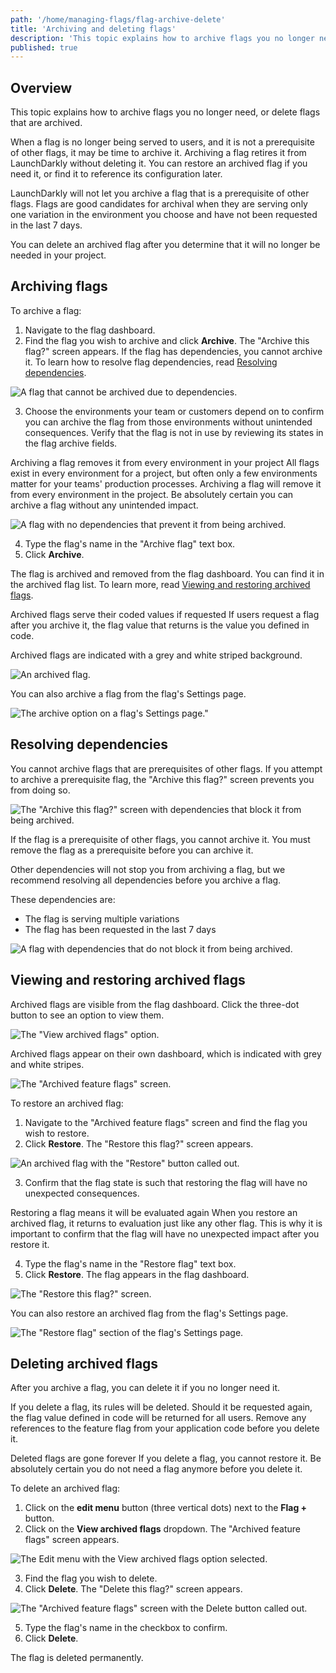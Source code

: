```yaml
---
path: '/home/managing-flags/flag-archive-delete'
title: 'Archiving and deleting flags'
description: 'This topic explains how to archive flags you no longer need, or delete flags that are archived. Archiving a flag retires it from LaunchDarkly without deleting it. You can restore an archived flag, or delete it after you determine that it will no longer be needed in your project.'
published: true
---
```


## Overview

This topic explains how to archive flags you no longer need, or delete flags that are archived.

When a flag is no longer being served to users, and it is not a prerequisite of other flags, it may be time to archive it. Archiving a flag retires it from LaunchDarkly without deleting it. You can restore an archived flag if you need it, or find it to reference its configuration later.

LaunchDarkly will not let you archive a flag that is a prerequisite of other flags. Flags are good candidates for archival when they are serving only one variation in the environment you choose and have not been requested in the last 7 days.

You can delete an archived flag after you determine that it will no longer be needed in your project.

## Archiving flags

To archive a flag:

1. Navigate to the flag dashboard.
2. Find the flag you wish to archive and click **Archive**. The "Archive this flag?" screen appears. If the flag has dependencies, you cannot archive it. To learn how to resolve flag dependencies, read [Resolving dependencies](#resolving-dependencies).

![A flag that cannot be archived due to dependencies.](../../images/flag-cannot-archive.png)

3. Choose the environments your team or customers depend on to confirm you can archive the flag from those environments without unintended consequences. Verify that the flag is not in use by reviewing its states in the flag archive fields.

<Callout intent="alert">
  <CalloutTitle>Archiving a flag removes it from every environment in your project</CalloutTitle>
  <CalloutDescription>
    All flags exist in every environment for a project, but often only a few environments matter for your teams'
    production processes. Archiving a flag will remove it from every environment in the project. Be absolutely certain
    you can archive a flag without any unintended impact.
  </CalloutDescription>
</Callout>

![A flag with no dependencies that prevent it from being archived.](../../images/flag-can-archive.png)

4. Type the flag's name in the "Archive flag" text box.
5. Click **Archive**.

The flag is archived and removed from the flag dashboard. You can find it in the archived flag list. To learn more, read [Viewing and restoring archived flags](#viewing-and-restoring-archived-flags).

<Callout intent="info">
  <CalloutTitle>Archived flags serve their coded values if requested</CalloutTitle>
  <CalloutDescription>
    If users request a flag after you archive it, the flag value that returns is the value you defined in code.
  </CalloutDescription>
</Callout>

Archived flags are indicated with a grey and white striped background.

![An archived flag.](../../images/flag-archived.png)

You can also archive a flag from the flag's Settings page.

![The archive option on a flag's Settings page."](../../images/flag-settings-archive.png)

## Resolving dependencies

You cannot archive flags that are prerequisites of other flags. If you attempt to archive a prerequisite flag, the "Archive this flag?" screen prevents you from doing so.

![The "Archive this flag?" screen with dependencies that block it from being archived.](../../images/flag-cannot-archive.png)

If the flag is a prerequisite of other flags, you cannot archive it. You must remove the flag as a prerequisite before you can archive it.

Other dependencies will not stop you from archiving a flag, but we recommend resolving all dependencies before you archive a flag.

These dependencies are:

- The flag is serving multiple variations
- The flag has been requested in the last 7 days

![A flag with dependencies that do not block it from being archived.](../../images/flag-archive-mixed-dependencies.png)

## Viewing and restoring archived flags

Archived flags are visible from the flag dashboard. Click the three-dot button to see an option to view them.

![The "View archived flags" option.](../../images/flag-compare-archive-menu.png)

Archived flags appear on their own dashboard, which is indicated with grey and white stripes.

![The "Archived feature flags" screen.](../../images/flag-archived.png)

To restore an archived flag:

1. Navigate to the "Archived feature flags" screen and find the flag you wish to restore.
2. Click **Restore**. The "Restore this flag?" screen appears.

![An archived flag with the "Restore" button called out.](../../images/flag-archive-restore-callout.png)

3. Confirm that the flag state is such that restoring the flag will have no unexpected consequences.

<Callout intent="info">
  <CalloutTitle>Restoring a flag means it will be evaluated again</CalloutTitle>
  <CalloutDescription>
    When you restore an archived flag, it returns to evaluation just like any other flag. This is why it is important to
    confirm that the flag will have no unexpected impact after you restore it.
  </CalloutDescription>
</Callout>

4. Type the flag's name in the "Restore flag" text box.
5. Click **Restore**. The flag appears in the flag dashboard.

![The "Restore this flag?" screen.](../../images/flag-archive-restore-confirm.png)

You can also restore an archived flag from the flag's Settings page.

![The "Restore flag" section of the flag's Settings page.](../../images/flag-settings-restore.png)

## Deleting archived flags

After you archive a flag, you can delete it if you no longer need it.

If you delete a flag, its rules will be deleted. Should it be requested again, the flag value defined in code will be returned for all users. Remove any references to the feature flag from your application code before you delete it.

<Callout intent="alert">
  <CalloutTitle>Deleted flags are gone forever</CalloutTitle>
  <CalloutDescription>
    If you delete a flag, you cannot restore it. Be absolutely certain you do not need a flag anymore before you delete
    it.
  </CalloutDescription>
</Callout>

To delete an archived flag:

1. Click on the **edit menu** button (three vertical dots) next to the **Flag +** button.
2. Click on the **View archived flags** dropdown. The "Archived feature flags" screen appears.

![The **Edit menu** with the **View archived flags** option selected.](../../images/flag-compare-archive-menu.png)

3. Find the flag you wish to delete.
4. Click **Delete**. The "Delete this flag?" screen appears.

![The "Archived feature flags" screen with the **Delete** button called out.](../../images/flag-archive-restore-callout.png)

5. Type the flag's name in the checkbox to confirm.
6. Click **Delete**.

The flag is deleted permanently.
